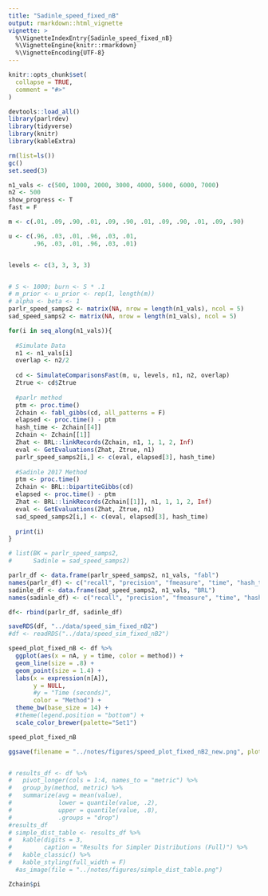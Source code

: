 ```yaml
---
title: "Sadinle_speed_fixed_nB"
output: rmarkdown::html_vignette
vignette: >
  %\VignetteIndexEntry{Sadinle_speed_fixed_nB}
  %\VignetteEngine{knitr::rmarkdown}
  %\VignetteEncoding{UTF-8}
---
```


```r
knitr::opts_chunk$set(
  collapse = TRUE,
  comment = "#>"
)

devtools::load_all()
library(parlrdev)
library(tidyverse)
library(knitr)
library(kableExtra)
```



```r

rm(list=ls())
gc()
set.seed(3)

n1_vals <- c(500, 1000, 2000, 3000, 4000, 5000, 6000, 7000)
n2 <- 500
show_progress <- T
fast = F

m <- c(.01, .09, .90, .01, .09, .90, .01, .09, .90, .01, .09, .90)

u <- c(.96, .03, .01, .96, .03, .01, 
       .96, .03, .01, .96, .03, .01)


levels <- c(3, 3, 3, 3)


# S <- 1000; burn <- S * .1
# m_prior <- u_prior <- rep(1, length(m))
# alpha <- beta <- 1
parlr_speed_samps2 <- matrix(NA, nrow = length(n1_vals), ncol = 5)
sad_speed_samps2 <- matrix(NA, nrow = length(n1_vals), ncol = 5)

for(i in seq_along(n1_vals)){
  
  #Simulate Data
  n1 <- n1_vals[i]
  overlap <- n2/2
  
  cd <- SimulateComparisonsFast(m, u, levels, n1, n2, overlap)
  Ztrue <- cd$Ztrue
  
  #parlr method
  ptm <- proc.time()
  Zchain <- fabl_gibbs(cd, all_patterns = F)
  elapsed <- proc.time() - ptm
  hash_time <- Zchain[[4]]
  Zchain <- Zchain[[1]]
  Zhat <- BRL::linkRecords(Zchain, n1, 1, 1, 2, Inf)
  eval <- GetEvaluations(Zhat, Ztrue, n1)
  parlr_speed_samps2[i,] <- c(eval, elapsed[3], hash_time)
  
  #Sadinle 2017 Method
  ptm <- proc.time()
  Zchain <- BRL::bipartiteGibbs(cd)
  elapsed <- proc.time() - ptm
  Zhat <- BRL::linkRecords(Zchain[[1]], n1, 1, 1, 2, Inf)
  eval <- GetEvaluations(Zhat, Ztrue, n1)
  sad_speed_samps2[i,] <- c(eval, elapsed[3], hash_time)
  
  print(i)
}

# list(BK = parlr_speed_samps2,
#      Sadinle = sad_speed_samps2)
```

```r



parlr_df <- data.frame(parlr_speed_samps2, n1_vals, "fabl")
names(parlr_df) <- c("recall", "precision", "fmeasure", "time", "hash_time", "nA", "method")
sadinle_df <- data.frame(sad_speed_samps2, n1_vals, "BRL")
names(sadinle_df) <- c("recall", "precision", "fmeasure", "time", "hash_time", "nA",  "method")

df<- rbind(parlr_df, sadinle_df)

saveRDS(df, "../data/speed_sim_fixed_nB2")
#df <- readRDS("../data/speed_sim_fixed_nB2")

speed_plot_fixed_nB <- df %>% 
  ggplot(aes(x = nA, y = time, color = method)) +
  geom_line(size = .8) +
  geom_point(size = 1.4) + 
  labs(x = expression(n[A]),
       y = NULL,
       #y = "Time (seconds)",
       color = "Method") +
  theme_bw(base_size = 14) + 
  #theme(legend.position = "bottom") +
  scale_color_brewer(palette="Set1")

speed_plot_fixed_nB

ggsave(filename = "../notes/figures/speed_plot_fixed_nB2_new.png", plot = speed_plot_fixed_nB)


# results_df <- df %>% 
#   pivot_longer(cols = 1:4, names_to = "metric") %>% 
#   group_by(method, metric) %>% 
#   summarize(avg = mean(value),
#             lower = quantile(value, .2),
#             upper = quantile(value, .8),
#             .groups = "drop")
#results_df
# simple_dist_table <- results_df %>%
#   kable(digits = 3,
#         caption = "Results for Simpler Distributions (Full)") %>%
#   kable_classic() %>%
#   kable_styling(full_width = F)
  #as_image(file = "../notes/figures/simple_dist_table.png")
```
```r
Zchain$pi
```

